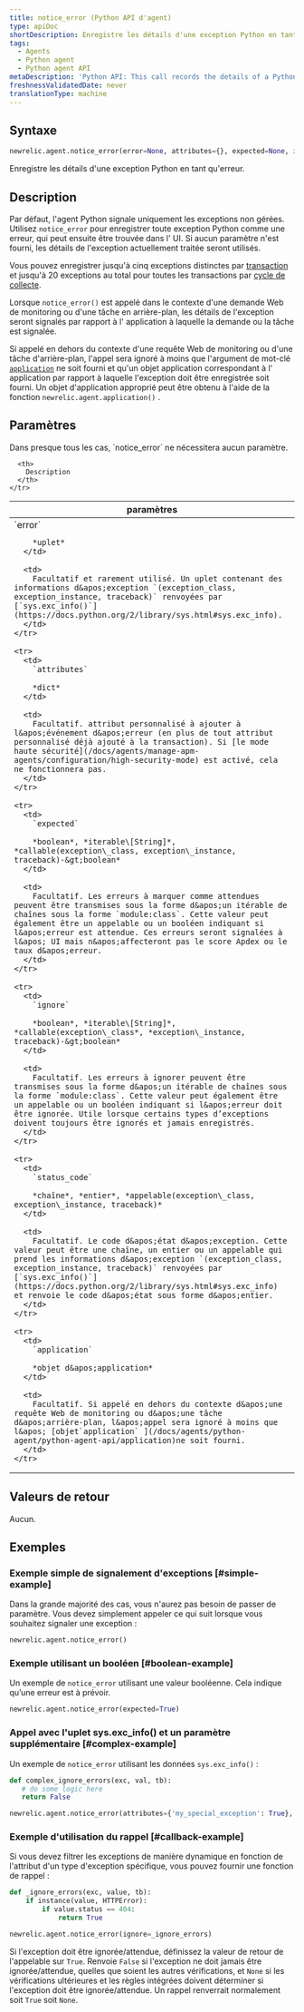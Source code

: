```yaml
---
title: notice_error (Python API d'agent)
type: apiDoc
shortDescription: Enregistre les détails d'une exception Python en tant qu'erreur.
tags:
  - Agents
  - Python agent
  - Python agent API
metaDescription: 'Python API: This call records the details of a Python exception as an error.'
freshnessValidatedDate: never
translationType: machine
---
```


## Syntaxe

```py
newrelic.agent.notice_error(error=None, attributes={}, expected=None, ignore=None, status_code=None, application=None)
```

Enregistre les détails d&apos;une exception Python en tant qu&apos;erreur.

## Description

Par défaut, l&apos;agent Python signale uniquement les exceptions non gérées. Utilisez `notice_error` pour enregistrer toute exception Python comme une erreur, qui peut ensuite être trouvée dans l&apos; UI. Si aucun paramètre n&apos;est fourni, les détails de l&apos;exception actuellement traitée seront utilisés.

Vous pouvez enregistrer jusqu&apos;à cinq exceptions distinctes par [transaction](/docs/accounts-partnerships/education/getting-started-new-relic/glossary#transaction) et jusqu&apos;à 20 exceptions au total pour toutes les transactions par [cycle de collecte](/docs/apm/new-relic-apm/getting-started/glossary#harvest-cycle).

Lorsque `notice_error()` est appelé dans le contexte d&apos;une demande Web de monitoring ou d&apos;une tâche en arrière-plan, les détails de l&apos;exception seront signalés par rapport à l&apos; application à laquelle la demande ou la tâche est signalée.

Si appelé en dehors du contexte d&apos;une requête Web de monitoring ou d&apos;une tâche d&apos;arrière-plan, l&apos;appel sera ignoré à moins que l&apos;argument de mot-clé [`application`](/docs/agents/python-agent/python-agent-api/application) ne soit fourni et qu&apos;un objet application correspondant à l&apos; application par rapport à laquelle l&apos;exception doit être enregistrée soit fourni. Un objet d&apos;application approprié peut être obtenu à l&apos;aide de la fonction `newrelic.agent.application()` .

## Paramètres

<Callout variant="tip">
  Dans presque tous les cas, `notice_error` ne nécessitera aucun paramètre.
</Callout>

<table>
  <thead>
    <tr>
      <th width="25%">
        paramètres
      </th>

      <th>
        Description
      </th>
    </tr>
  </thead>

  <tbody>
    <tr>
      <td>
        `error`

        *uplet*
      </td>

      <td>
        Facultatif et rarement utilisé. Un uplet contenant des informations d&apos;exception `(exception_class, exception_instance, traceback)` renvoyées par [`sys.exc_info()`](https://docs.python.org/2/library/sys.html#sys.exc_info).
      </td>
    </tr>

    <tr>
      <td>
        `attributes`

        *dict*
      </td>

      <td>
        Facultatif. attribut personnalisé à ajouter à l&apos;événement d&apos;erreur (en plus de tout attribut personnalisé déjà ajouté à la transaction). Si [le mode haute sécurité](/docs/agents/manage-apm-agents/configuration/high-security-mode) est activé, cela ne fonctionnera pas.
      </td>
    </tr>

    <tr>
      <td>
        `expected`

        *boolean*, *iterable\[String]*, *callable(exception\_class, exception\_instance, traceback)-&gt;boolean*
      </td>

      <td>
        Facultatif. Les erreurs à marquer comme attendues peuvent être transmises sous la forme d&apos;un itérable de chaînes sous la forme `module:class`. Cette valeur peut également être un appelable ou un booléen indiquant si l&apos;erreur est attendue. Ces erreurs seront signalées à l&apos; UI mais n&apos;affecteront pas le score Apdex ou le taux d&apos;erreur.
      </td>
    </tr>

    <tr>
      <td>
        `ignore`

        *boolean*, *iterable\[String]*, *callable(exception\_class*, *exception\_instance, traceback)-&gt;boolean*
      </td>

      <td>
        Facultatif. Les erreurs à ignorer peuvent être transmises sous la forme d&apos;un itérable de chaînes sous la forme `module:class`. Cette valeur peut également être un appelable ou un booléen indiquant si l&apos;erreur doit être ignorée. Utile lorsque certains types d’exceptions doivent toujours être ignorés et jamais enregistrés.
      </td>
    </tr>

    <tr>
      <td>
        `status_code`

        *chaîne*, *entier*, *appelable(exception\_class, exception\_instance, traceback)*
      </td>

      <td>
        Facultatif. Le code d&apos;état d&apos;exception. Cette valeur peut être une chaîne, un entier ou un appelable qui prend les informations d&apos;exception `(exception_class, exception_instance, traceback)` renvoyées par [`sys.exc_info()`](https://docs.python.org/2/library/sys.html#sys.exc_info) et renvoie le code d&apos;état sous forme d&apos;entier.
      </td>
    </tr>

    <tr>
      <td>
        `application`

        *objet d&apos;application*
      </td>

      <td>
        Facultatif. Si appelé en dehors du contexte d&apos;une requête Web de monitoring ou d&apos;une tâche d&apos;arrière-plan, l&apos;appel sera ignoré à moins que l&apos; [objet`application` ](/docs/agents/python-agent/python-agent-api/application)ne soit fourni.
      </td>
    </tr>
  </tbody>
</table>

## Valeurs de retour

Aucun.

## Exemples

### Exemple simple de signalement d&apos;exceptions [#simple-example]

Dans la grande majorité des cas, vous n&apos;aurez pas besoin de passer de paramètre. Vous devez simplement appeler ce qui suit lorsque vous souhaitez signaler une exception :

```py
newrelic.agent.notice_error()
```

### Exemple utilisant un booléen [#boolean-example]

Un exemple de `notice_error` utilisant une valeur booléenne. Cela indique qu’une erreur est à prévoir.

```py
newrelic.agent.notice_error(expected=True)
```

### Appel avec l&apos;uplet sys.exc\_info() et un paramètre supplémentaire [#complex-example]

Un exemple de `notice_error` utilisant les données `sys.exc_info()` :

```py
def complex_ignore_errors(exc, val, tb):
   # do some logic here
   return False

newrelic.agent.notice_error(attributes={'my_special_exception': True}, ignore=complex_ignore_errors)
```

### Exemple d&apos;utilisation du rappel [#callback-example]

Si vous devez filtrer les exceptions de manière dynamique en fonction de l&apos;attribut d&apos;un type d&apos;exception spécifique, vous pouvez fournir une fonction de rappel :

```py
def _ignore_errors(exc, value, tb):
    if instance(value, HTTPError):
        if value.status == 404:
            return True

newrelic.agent.notice_error(ignore=_ignore_errors)
```

Si l&apos;exception doit être ignorée/attendue, définissez la valeur de retour de l&apos;appelable sur `True`. Renvoie `False` si l&apos;exception ne doit jamais être ignorée/attendue, quelles que soient les autres vérifications, et `None` si les vérifications ultérieures et les règles intégrées doivent déterminer si l&apos;exception doit être ignorée/attendue. Un rappel renverrait normalement soit `True` soit `None`.